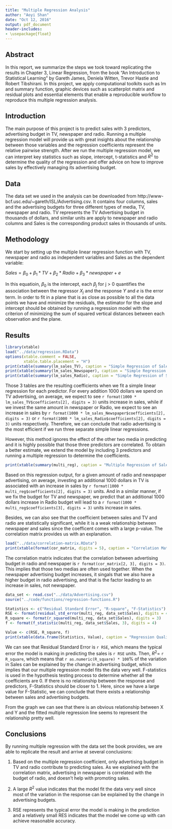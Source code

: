 ```yaml
---
title: "Multiple Regression Analysis"
author: "Aoyi Shan"
date: "Oct 12, 2016"
output: pdf_document
header-includes: 
- \usepackage{float}
---
```


## Abstract

In this report, we summarize the steps we took toward replicating the results in Chapter 3, Linear Regression, from the book "An Introduction to Statistical Learning" by Gareth James, Deniela Witten, Trevor Hastie and Robert Tibshirani. In this project, we apply computational toolkits such as lm and summary function, graphic devices such as scatterplot matrix and residual plots and essential elements that enable a reproducible workflow to reproduce this multiple regression analysis. 

## Introduction

The main purpose of this project is to predict sales with 3 predictors, advertising budget in TV, newspaper and radio. Running a multiple regression model will provide us with great insights about the relationship between those variables and the regression coefficients represent the relative pairwise strength. After we run the multiple regression model, we can interpret key statistics such as slope, intercept, t-statistics and $R^2$ to determine the quality of the regression and offer advice on how to improve sales by effectively managing its advertising budget. 

## Data

The data set we used in the analysis can be downloaded from http://www-bcf.usc.edu/~gareth/ISL/Advertising.csv. It contains four columns, sales and the advertising budgets for three different types of media, TV, newspaper and radio. TV represents the TV Advertising budget in thousands of dollars, and similar units are apply to newspaper and radio columns and Sales is the corresponding product sales in thousands of units. 

## Methodology

We start by setting up the multiple linear regression function with TV, newspaper and radio as independent variables and Sales as the dependent variable:

$Sales = \beta_0 + \beta_1*TV + \beta_2*Radio + \beta_3*newspaper + e$

In this equatioin, $\beta_0$ is the intercept, each $\beta_j$ for j > 0 quantifies the association between the regressor $X_j$ and the response $Y$ and $e$ is the error term. In order to fit in a plane that is as close as possible to all the data points we have and minimize the residuals, the estimator for the slope and intercept should be obtained by running a regression model with the criterion of minimizing the sum of squared vertical distances between each observation and the plane.

## Results

```r
library(xtable)
load("../data/regression.RData")
options(xtable.comment = FALSE,
        xtable.table.placement = "H")
print(xtable(summary(lm_sales_TV), caption = "Simple Regression of Sales on TV"))
print(xtable(summary(lm_sales_Newspaper), caption = "Simple Regression of Sales on Newspaper"))
print(xtable(summary(lm_sales_Radio), caption = "Simple Regression of Sales on Radio"))

```

Those 3 tables are the resulting coefficients when we fit a simple linear regression for each predictor. For every addition 1000 dollars we spend on TV advertising, on average, we expect to see `r format(1000 * lm_sales_TV$coefficients[2], digits = 3)` units increase in sales, while if we invest the same amount in newspaper or Radio, we expect to see an increase in sales by `r format(1000 * lm_sales_Newspaper$coefficients[2], digits = 3)` or `r format(1000 * lm_sales_Radio$coefficients[2], digits = 3)` units respectively. Therefore, we can conclude that radio advertising is the most efficient if we run three separate simple linear regressions. 

However, this method ignores the effect of the other two media in predicting and it is highly possible that those three predictors are correlated. To obtain a better estimate, we extend the model by including 3 predictors and running a multiple regression to determine the coefficients. 

```r
print(xtable(summary(multi_reg), caption = "Multiple Regression of Sales on TV, Radio and Newspaper"))
```

Based on this regression output, for a given amount of radio and newspaper advertising, on average, investing an additional 1000 dollars in TV is associated with an increase in sales by `r format(1000 * multi_reg$coefficients[2], digits = 3)` units. And in a similar manner, if we fix the budget for TV and newspaper, we predict that an additional 1000 dollars increase in Radio budget will lead to a `r format(1000 * multi_reg$coefficients[3], digits = 3)` units increase in sales. 

Besides, we can also see that the coefficient between sales and TV and radio are statistically significant, while it is a weak relationship between newspaper and sales since the coefficent comes with a large p-value. The correlation matrix provides us with an explanation.

```r
load("../data/correlation-matrix.RData")
print(xtable(format(cor_matrix, digits = 5), caption = "Correlation Matrix"))
```

The correlation matrix indicates that the correlation between advertising budget in radio and newspaper is `r format(cor_matrix[2, 3], digits = 3)`. This implies that those two medias are often used together. When the newspaper advertising budget increases, it singals that we also have a higher budget in radio advertising, and that is the factor leading to an increase in sales, not newspaper.  

```r
data_set <- read.csv("../data/Advertising.csv")
source("../code/functions/regression-functions.R")

Statistics <- c("Residual Standard Error", "R-square", "F-Statistics")
RSE <- format(residual_std_error(multi_reg, data_set$Sales), digits = 4)
R_square <- format(r_squared(multi_reg, data_set$Sales), digits = 3)
f <- format(f_statistic(multi_reg, data_set$Sales, 3), digits = 4)

Value <- c(RSE, R_square, f)
print(xtable(data.frame(Statistics, Value), caption = "Regression Quality Statistics"))
```

We can see that Residual Standard Error is `r RSE`, which means the typical error the model is making in predicting the sales is `r RSE` units. Then, $R^2 =$ `r R_square`, which means that `r as.numeric(R_square) * 100`% of the variation in Sales can be explained by the change in advertising budget, which implies that our multiple regression model fits the data very well. F-statistics is used in the hypothesis testing process to determine whether all the coefficients are 0. If there is no relationship between the response and predictors, F-Statistics should be closer to 1. Here, since we have a large value for F-Statistic, we can conclude that there exists a relationship between sales and advertising budgets. 


\includegraphics[width=300pt]{../images/residual-plot.png}

From the graph we can see that there is an obvious relationship between X and Y and the fitted multiple regression line seems to represent the relationship pretty well. 

## Conclusions

By running multiple regression with the data set the book provides, we are able to replicate the result and arrive at several conclusions:

1. Based on the multiple regression coefficient, only advertising budget in TV and radio contribute to predicting sales. As we explained with the correlation matrix, advertising in newspaper is correlated with the budget of radio, and doesn't help with promoting sales. 

2. A large $R^2$ value indicates that the model fit the data very well since most of the variation in the response can be explained by the change in advertising budgets. 

3. RSE represents the typical error the model is making in the prediction and a relatively small RES indicates that the model we come up with can achieve reasonable accuracy. 